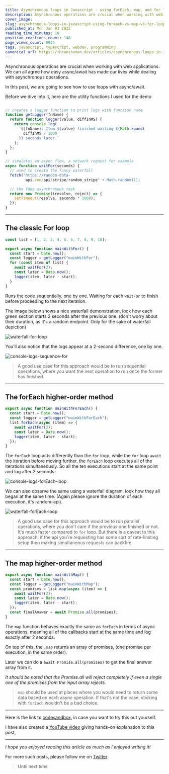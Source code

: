 ```yaml
---
title: Asynchronous loops in Javascript - using forEach, map, and for loop
description: Asynchronous operations are crucial when working with web applications. We can all agree how easy...
cover_image:
slug: asynchronous-loops-in-javascript-using-foreach-vs-map-vs-for-loop-5020
published_at: Mon Jan 03 2022
reading_time_minutes: 10
positive_reactions_count: 148
page_views_count: 8933
tags: javascript, typescript, webdev, programming
canonical_url: https://theanshuman.dev/articles/asynchronous-loops-in-javascript-using-foreach-vs-map-vs-for-loop-5020
---
```


Asynchronous operations are crucial when working with web applications. We can all agree how easy async/await has made our lives while dealing with asynchronous operations.

In this post, we are going to see how to use loops with async/await.

Before we dive into it, here are the utility functions I used for the demo

```js

// creates a logger function to print logs with function name
function getLogger(fnName) {
  return function logger(value, diffInMS) {
    return console.log(
      `${fnName}: Item ${value} finished waiting ${Math.round(
        diffInMS / 1000
      )} seconds later.`
    );
  };
}

// simulates an async flow, a network request for example
async function waitFor(seconds) {
  // used to create the fancy waterfall
  fetch("https://random-data-
         api.com/api/stripe/random_stripe" + Math.random());

  // the fake asynchronous task
  return new Promise((resolve, reject) => {
    setTimeout(resolve, seconds * 1000);
  });
}

```

---

## The classic For loop

```js
const list = [1, 2, 3, 4, 5, 6, 7, 8, 9, 10];

export async function mainWithFor() {
  const start = Date.now();
  const logger = getLogger("mainWithFor");
  for (const item of list) {
    await waitFor(2);
    const later = Date.now();
    logger(item, later - start);
  }
}
```

Runs the code sequentially, one by one. Waiting for each `waitFor` to finish before proceeding to the next iteration.

The image below shows a nice waterfall demonstration, look how each green section starts 2 seconds after the previous one. (don't worry about their duration, as it's a random endpoint. Only for the sake of waterfall depiction)

![waterfall-for-loop](https://dev-to-uploads.s3.amazonaws.com/uploads/articles/uuylmsiknaw9kn3ywdtf.png)

You'll also notice that the logs appear at a 2-second difference, one by one.

![console-logs-sequence-for](https://dev-to-uploads.s3.amazonaws.com/uploads/articles/z4s9vhv19vfh5zps2dui.png)

> A good use case for this approach would be to run sequential operations, where you want the next operation to run once the former has finished.

---

## The forEach higher-order method

```js
export async function mainWithForEach() {
  const start = Date.now();
  const logger = getLogger("mainWithForEach");
  list.forEach(async (item) => {
    await waitFor(2);
    const later = Date.now();
    logger(item, later - start);
  });
}
```

The `forEach` loop acts differently than the `for` loop, while the `for` loop `await` the iteration before moving further, the `forEach` loop executes all of the iterations simultaneously. So all the ten executions start at the same point and log after 2 seconds.

![console-logs-forEach-loop](https://dev-to-uploads.s3.amazonaws.com/uploads/articles/5yfao6h9tg615n3nkuwy.png)

We can also observe the same using a waterfall diagram, look how they all began at the same time. (Again please ignore the duration of each execution, it's random-api).

![waterfall-forEach-loop](https://dev-to-uploads.s3.amazonaws.com/uploads/articles/wgd5d76t4w1k6oa5yiph.png)

> A good use case for this approach would be to run parallel operations, where you don't care if the previous one finished or not. It's much faster compared to `for` loop. But there is a caveat to this approach: if the api you're requesting has some sort of rate-limiting setup then making simultaneous requests can backfire.

---

## The map higher-order method

```js
export async function mainWithMap() {
  const start = Date.now();
  const logger = getLogger("mainWithMap");
  const promises = list.map(async (item) => {
    await waitFor(2);
    const later = Date.now();
    logger(item, later - start);
  });
  const finalAnswer = await Promise.all(promises);
}
```

The `map` function behaves exactly the same as `forEach` in terms of async operations, meaning all of the callbacks start at the same time and log exactly after 2 seconds.

On top of this, the `.map` returns an array of promises, (one promise per execution, in the same order).

Later we can do a `await Promise.all(promises)` to get the final answer array from it.

_It should be noted that the Promise.all will reject completely if even a single one of the promises from the input array rejects._

> `map` should be used at places where you would need to return some data based on each async operation. If that's not the case, sticking with `forEach` wouldn't be a bad choice.

---

Here is the link to [codesandbox](https://codesandbox.io/s/async-await-loops-4brdl), in case you want to try this out yourself.

I have also created a [YouTube video](https://www.youtube.com/watch?v=Ce1ywrKeStI) giving hands-on explanation to this post,

---

_I hope you enjoyed reading this article as much as I enjoyed writing it!_

For more such posts, please follow me on [Twitter](https://twitter.com/sun_anshuman)

> Until next time
